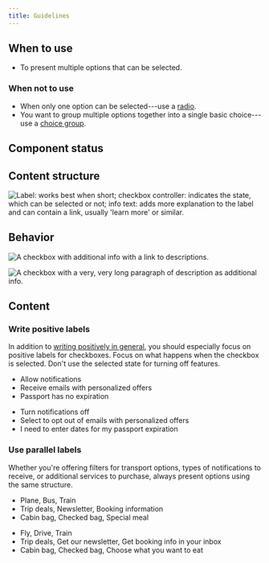 ```yaml
---
title: Guidelines
---
```



<ReactExample exampleId="Checkbox-default" />

## When to use

- To present multiple options that can be selected.

### When not to use

- When only one option can be selected---use a [radio](/components/input/radio/).
- You want to group multiple options together into a single basic choice---use a [choice group](/components/input/choicegroup/).

## Component status

<ComponentStatus component="Checkbox" />

## Content structure

![Label: works best when short; checkbox controller: indicates the state, which can be selected or not; info text: adds more explanation to the label and can contain a link, usually 'learn more' or similar.](fileId:4QJZqvBvRrLu6t9mwObCkA;nodeId:0%3A199)

## Behavior

<SupportProgressiveDisclosureSnippet />

<Guideline type="do" title="Progressive disclosure">

![A checkbox with additional info with a link to descriptions.](fileId:fannvRpkOJK6uxxT33EKaa;nodeId:76%3A1005)

![A checkbox with a very, very long paragraph of description as additional info.](fileId:fannvRpkOJK6uxxT33EKaa;nodeId:77%3A0)

</Guideline>

## Content

### Write positive labels

In addition to [writing positively in general](/kiwi-use/content/voice-and-tone/passionate/#use-positive-language),
you should especially focus on positive labels for checkboxes.
Focus on what happens when the checkbox is selected.
Don't use the selected state for turning off features.

<GuidelinesSideBySide>

<Do>

- Allow notifications
- Receive emails with personalized offers
- Passport has no expiration

</Do>

<Dont>

- Turn notifications off
- Select to opt out of emails with personalized offers
- I need to enter dates for my passport expiration

</Dont>

</GuidelinesSideBySide>

### Use parallel labels

Whether you're offering filters for transport options,
types of notifications to receive, or additional services to purchase,
always present options using the same structure.

<GuidelinesSideBySide>

<Do>

- Plane, Bus, Train
- Trip deals, Newsletter, Booking information
- Cabin bag, Checked bag, Special meal

</Do>

<Dont>

- Fly, Drive, Train
- Trip deals, Get our newsletter, Get booking info in your inbox
- Cabin bag, Checked bag, Choose what you want to eat

</Dont>

</GuidelinesSideBySide>
